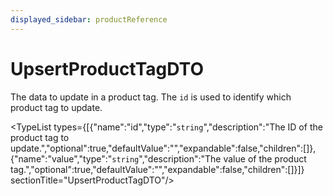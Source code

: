 ```yaml
---
displayed_sidebar: productReference
---
```



# UpsertProductTagDTO

The data to update in a product tag. The `id` is used to identify which product tag to update.

<TypeList types={[{"name":"id","type":"`string`","description":"The ID of the product tag to update.","optional":true,"defaultValue":"","expandable":false,"children":[]},{"name":"value","type":"`string`","description":"The value of the product tag.","optional":true,"defaultValue":"","expandable":false,"children":[]}]}  sectionTitle="UpsertProductTagDTO"/>
